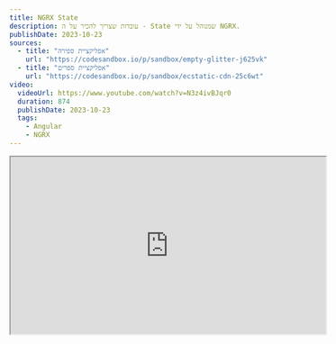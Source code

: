 ```yaml
---
title: NGRX State
description: עובדות שצריך להכיר על ה - State שמנוהל על ידי NGRX.
publishDate: 2023-10-23
sources:
  - title: "אפליקציית ספירה"
    url: "https://codesandbox.io/p/sandbox/empty-glitter-j625vk"
  - title: "אפליקציית ספרים"
    url: "https://codesandbox.io/p/sandbox/ecstatic-cdn-25c6wt"
video:
  videoUrl: https://www.youtube.com/watch?v=N3z4ivBJqr0
  duration: 874
  publishDate: 2023-10-23
  tags:    
    - Angular
    - NGRX
---
```


<div class="not-content flex">
	<iframe
    class="mx-auto mb-10"
    width="560"
    height="315"
    src="https://www.youtube.com/embed/N3z4ivBJqr0?si=9O6KYcjxAiJEnYaG"
    title="Angular - NGRX State - video"
    allow="accelerometer; clipboard-write; encrypted-media; gyroscope; picture-in-picture; web-share"
    allowFullScreen
    loading="lazy"
    referrerPolicy="strict-origin-when-cross-origin"
    aria-label="Angular - NGRX State - video"
    aria-describedby="iframe-video-description"
	/>
</div>
<span id="iframe-video-description" class="sr-only">
This video explains the fundamentals of NGRX state management in Angular, highlighting key concepts and best practices with practical examples.
</span>

`NGRX` הוא ספריית **STATE** management, בשיעור זה נלמד את החוקים הבסיסיים על ה - state שמנוהל על ידי `NGRX`.

## אודות NGRX State

ה - state הוא `Object` שמוחזק על ידי `NGRX`.  
Components יכולים לבחור להירשם לשינוי ב state, ולקבל התראה כאשר ה state משתנה, אז הם יציירו את ה - UI עם הנתונים החדשים.  
Components יכולים גם לספר ל `NGRX` להחליף את ה state עם state חדש, כך שתמיד ניתן להחליף את ה state עם state חדש.  
נוכל להביט ב state כגיליון נתונים בנקודת זמן מסוימת, וNGRX מחזיק את ה state הנוכחי.

## דוגמא לאפליקציית Counter

בואו נבחן את ה state באפליקציית counter פשוטה זו:

![counter app](https://github.com/ywarezk/academeez/blob/main/content/en/course/angular/ngrx/state/state.gif?raw=true)

האפליקציה תגדיל את המונה בכל לחיצה על כפתור.  
ערך המונה מתקבל מ - `NGRX`.  
באמצעות [Redux Dev Tools](https://chrome.google.com/webstore/detail/redux-devtools/lmhkpmbekcpmknklioeibfkpmmfibljd) אנו יכולים לבחון את ה state שמנוהל על ידי `NGRX` שמחזיק בצד הימני של המסך.  
מה state פשוט כזה אנו יכולים להבין כמה עובדות על ה state שמנוהל על ידי `NGRX`, שהן גם נגזרות מבסיס של `Redux` - `NGRX` הוא אימפלמנטציה של `Redux` באמצעות Observables.

## ה - State הוא Object

ה state שלנו הוא `Object` פשוט ב - `Javascript`

## ה - State יש ערך ראשוני

שימו לב שה state הוא Object פשוט שנראה כך:

```json
{
  "counter": 0
}
```

אותו Object מתחיל עם ערך ראשוני של 0.  
ה- `NGRX` state יש ערך ראשוני שנצטרך לספק כאשר אנו מגדירים את `NGRX` (אותו דבר עם `Redux` עלינו לספק את הערך הראשוני של ה state)

## ה - State הוא Immutable (בלתי ניתן לשינוי)

ה- state שלנו מתחיל עם:

```json
{
  "couter": 0
}
```

ואחרי שהמשתמש לוחץ על כפתור ה - Increment, ה state משתנה ל:

```json
{
  "couter": 1
}
```

כאשר אנו בודקים את ה state הזה, ייתכן שנחשב שה state הוא mutable, אך זה לא נכון.  
המצב הוא כזה שאנו לא משנים את הערך של המאפיין `counter`, אלא אנו בעצם מחליף את כל ה state עם state חדש.  
להסבר עם קוד פסאודו:

```javascript
// lets imaging we have the following imaginary function from ngrx
import {getState, setState} from '@ngrx/store';

/**
 * this is an imaginary function called from pressing the increment button
 */
function increment() {
  const currentState = getState();

  // we are not doing
  // currentState['counter'] = currentState['counter'] + 1

  // we are doing
  const newState = {
    ...currentState,
    counter: currentState.counter + 1,
  };
  setState(newState);
}
```

בדוגמא זו יש לנו פונקציה לקבלת ה state הנוכחי, ופונקציה להגדרת state חדש.  
אנחנו לא משנים את המאפיין `counter` ב state הנוכחי, אלא בונים state חדש מאפס, על ידי העתקת ה state הנוכחי, ומחליפים את המאפיין `counter` עם ערך חדש (בדוגמא זו כל כך פשוטה כי המונה הוא המאפיין היחיד, אך בדרך כלל ה state מכיל יותר מאפיין אחד ואז האופרטור המתאים הוא ה spread operator).

ה - state הוא immutable, זה אומר שאנו לא משנים את ה state הנוכחי, אלא בונים state חדש ומחליפים את ה state הנוכחי עם ה state החדש.

## הסתכלות על שינוי ה- State מנקודת מבט של RXJS

ישנה `Service` בחבילת הראשית של `NGRX` שנקרא <a href="/courses/angular/ngrx/store">Store</a> שנדון בשיעורים הבאים.  
אנו יכולים להביט ב - `Service` זה כ - `Observable` שמשדר את ה state בכל פעם שה state משתנה.

![state as observable](https://github.com/ywarezk/academeez/blob/main/content/en/course/angular/ngrx/state/state-rxjs.gif?raw=true)

## המלצה: ה - State צריך להיות Serializable

המונח `Serializable` אומר שאנו יכולים להמיר את ה - Object למחרוזת, ואז להמיר את המחרוזת חזרה ל - Object, ולקבל Object דומה.  
טריק טוב לבדוק אם Object הוא Serializable או לא הוא להשתמש ב - `JSON.stringify` ו - `JSON.parse` ולראות אם אנו מקבלים את אותו Object.  
לדוגמא:

```javascript
// this is an example of a serializable object
const obj = {
  name: 'Yariv',
  age: 37,
  myBooks: [
    {
      title: 'The Hobbit',
      author: 'J.R.R Tolkien',
    },
  ],
};

const objString = JSON.stringify(obj);
const objFromString = JSON.parse(objString);

console.log(objFromString); // this will return the same obj
```

בדוגמא זו לקחנו Object, המירנו אותו למחרוזת, ואז המרנו את המחרוזת חזרה ל - Object, וקיבלנו את אותו Object.

להלן דוגמא ל - Object שאינו Serializable:

```typescript
class Book {
  constructor(public title: string, public author: string) {}
}

const obj = {
  name: 'Yariv',
  age: 37,
  myFunctions: [function hello() {}],
};

const objString = JSON.stringify(obj);
const objFromString = JSON.parse(objString);

console.log(objFromString); // this will return an object without the functions in the array
```

אז בעצם Serializable אומר שהאובייקט שנוצר מפרימיטיבים פשוטים (מחרוזת, מספר, בוליאני) ומערכים ואובייקטים שנוצרים מפרימיטיבים פשוטים הוא Serializable.

זוהי רק המלצה וניתן להשתמש ב - `NGRX` לאחסון פונקציות, מחלקות וכו'... אך דברים כמו: נסיעה בזמן, אחסון של מצב המשתמש כדי לשחזר אותו לאותו מצב, יכול לא לעבוד כמו שצריך.

## ה - State צריך להיות מאורגן

אנחנו לא מתייחסים ל - state כאל משתנה גלובלי אליו נזרוק בבלגן את כל המידע שלנו. אני מניח שלפני `NGRX` אתם אחסנתם את המידע של האפליקציה שלכם באמצעות `Services`, במקרה כזה לא יצרתם `Service` אחד לאחסון כל המידע, אלא יצרתם `Service` לפי הלוגיקה מסוימת. במידה והייתם מחזיקים מידע על משתמש, כנראה שיצרתם `UserService` לאחסון המידע של המשתמש עם פונקציות כמו לקבל את המשתמש מהשרת, לעדכן את המשתמש וכו'.  
אותו דבר נכון גם עבור ה - state, עליכם לארגן את ה state על פי הלוגיקה של האפליקציה שלכם.  
בואו נבחן את הדוגמא הבאה:

![books app](https://github.com/ywarezk/academeez/blob/main/content/en/course/angular/ngrx/state/state-organized.gif?raw=true)

שימו לב שבדוגמא זו ה state נראה כך:

```json
{
  "user": {
    "firstName": "Yariv",
    "lastName": "Katz",
    "avatar": "..."
  },
  "books": {
    list: [
      {
        "title": "The Hobbit",
        "author": "J.R.R Tolkien"
        "year": "1937"
      }
    ]
  }
}
```

שימו לב שה state מאורגן על פי הלוגיקה של האפליקציה. בנוסף ארגון ה state מוטמע עם `Interface`.

## ניתן לטעון ולהסיר חלקים מה - State בצורה עצלנית

נעיף עוד מבט על אפליקציית הספרים:

![books app](https://github.com/ywarezk/academeez/blob/main/content/en/course/angular/ngrx/state/state-organized.gif?raw=true)

שימו לב שה state מתחיל עם:

```json
{
  "user": null
}
```

ורק אחרי שהמשתמש נכנס לאפליקציה יש לנו את הספרים ב state:

```json
{
  "user": {
    "firstName": "Yariv",
    "lastName": "Katz",
    "avatar": "..."
  },
  "books": {
    list: [
      {
        "title": "The Hobbit",
        "author": "J.R.R Tolkien"
        "year": "1937"
      }
    ]
  }
}
```

בדומה לכך שיש לנו `Modules` שמטעינים בצורה עצלנית, כלומר רק כאשר המשתמש נכנס לאותו מודול, כך גם ה state יכול להיות עצלני, כלומר נוכל לטעון חלקים מה state רק כאשר הם נדרשים.

## סיכום

בשיעור זה למדנו את החוקים הבסיסיים על ה state שמנוהל על ידי `NGRX`.  
החוק הכי חשוב שצריך לקחת איתנו לשיעורים הבאים, הוא העובדה שה state הוא `immutable`.  
בואו נקח את כל המידע הזה לשיעור הבא שנלמד על ה - `Service` שמחזיק את ה state - ה - `Store`.
